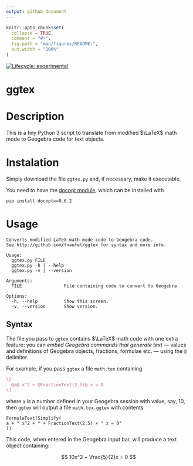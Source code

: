 ```yaml
---
output: github_document
---
```


<!-- README.md is generated from README.Rmd. Please edit that file -->

```r
knitr::opts_chunk$set(
  collapse = TRUE,
  comment = "#>",
  fig.path = "man/figures/README-",
  out.width = "100%"
)
```

[![Lifecycle:
experimental](https://img.shields.io/badge/lifecycle-experimental-orange.svg)](https://lifecycle.r-lib.org/articles/stages.html#experimental)
<!-- badges: end -->

# ggtex
  
# Description

This is a tiny Python 3 script to translate from modified $\LaTeX$ math mode to Geogebra code for text objects.

# Instalation

Simply download the file `ggtex.py` and, if necessary, make it executable.

You need to have the [docopt module](https://github.com/docopt/docopt), which can be installed with 

```
pip install docopt==0.6.2
```

# Usage

```
Converts modified LaTeX math-mode code to Geogebra code.
See http://github.com/fnaufel/ggtex for syntax and more info.

Usage:
  ggtex.py FILE
  ggtex.py -h | --help
  ggtex.py -v | --version

Arguments:
  FILE                File containing code to convert to Geogebra

Options:
  -h, --help          Show this screen.
  -v, --version       Show version.
```

## Syntax

The file you pass to `ggtex` contains $\LaTeX$ math code with one extra feature: you can *embed Geogebra commands that generate text* --- values and definitions of Geogebra objects, fractions, formulae etc. --- using the `@` delimiter.

For example, if you pass `ggtex` a file `math.tex` containing

```latex
\[
  @a@ x^2 + @FractionText(2.5)@ x = 0
\]
```

where `a` is a number defined in your Geogebra session with value, say, $10$, then `ggtex` will output a file `math.tex.ggtex` with contents

```
FormulaText(Simplify(
a + " x^2 + " + FractionText(2.5) + " x = 0"
))
```

This code, when entered in the Geogebra input bar, will produce a text object containing:

$$
10x^2 + \frac{5}{2}x = 0
$$
